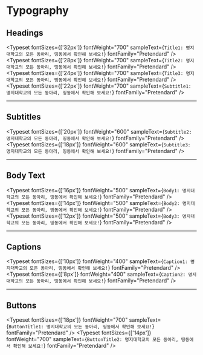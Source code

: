 
<Meta title="components/common/Typography" name="Typography UI Docs" />

# Typography

## Headings

<Typeset
  fontSizes={['32px']}
  fontWeight="700"
  sampleText={`Title1: 명지대학교의 모든 동아리, 띵동에서 확인해 보세요!`}
  fontFamily="Pretendard"
/>
<Typeset
  fontSizes={['28px']}
  fontWeight="700"
  sampleText={`Title2: 명지대학교의 모든 동아리, 띵동에서 확인해 보세요!`}
  fontFamily="Pretendard"
/>
<Typeset
  fontSizes={['24px']}
  fontWeight="700"
  sampleText={`Title3: 명지대학교의 모든 동아리, 띵동에서 확인해 보세요!`}
  fontFamily="Pretendard"
/>
<Typeset
  fontSizes={['22px']}
  fontWeight="700"
  sampleText={`Subtitle1: 명지대학교의 모든 동아리, 띵동에서 확인해 보세요!`}
  fontFamily="Pretendard"
/>

---

## Subtitles

<Typeset
  fontSizes={['20px']}
  fontWeight="600"
  sampleText={`Subtitle2: 명지대학교의 모든 동아리, 띵동에서 확인해 보세요!`}
  fontFamily="Pretendard"
/>
<Typeset
  fontSizes={['18px']}
  fontWeight="600"
  sampleText={`Subtitle3: 명지대학교의 모든 동아리, 띵동에서 확인해 보세요!`}
  fontFamily="Pretendard"
/>

---

## Body Text

<Typeset
  fontSizes={['16px']}
  fontWeight="500"
  sampleText={`Body1: 명지대학교의 모든 동아리, 띵동에서 확인해 보세요!`}
  fontFamily="Pretendard"
/>
<Typeset
  fontSizes={['14px']}
  fontWeight="500"
  sampleText={`Body2: 명지대학교의 모든 동아리, 띵동에서 확인해 보세요!`}
  fontFamily="Pretendard"
/>
<Typeset
  fontSizes={['12px']}
  fontWeight="500"
  sampleText={`Body3: 명지대학교의 모든 동아리, 띵동에서 확인해 보세요!`}
  fontFamily="Pretendard"
/>

---

## Captions

<Typeset
  fontSizes={['10px']}
  fontWeight="400"
  sampleText={`Caption1: 명지대학교의 모든 동아리, 띵동에서 확인해 보세요!`}
  fontFamily="Pretendard"
/>
<Typeset
  fontSizes={['8px']}
  fontWeight="400"
  sampleText={`Caption2: 명지대학교의 모든 동아리, 띵동에서 확인해 보세요!`}
  fontFamily="Pretendard"
/>

---

## Buttons

<Typeset
  fontSizes={['18px']}
  fontWeight="700"
  sampleText={`ButtonTitle1: 명지대학교의 모든 동아리, 띵동에서 확인해 보세요!`}
  fontFamily="Pretendard"
/>
<Typeset
  fontSizes={['14px']}
  fontWeight="700"
  sampleText={`ButtonTitle2: 명지대학교의 모든 동아리, 띵동에서 확인해 보세요!`}
  fontFamily="Pretendard"
/>
